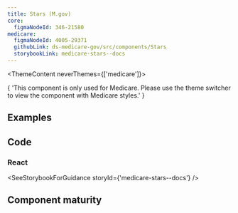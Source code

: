 ```yaml
---
title: Stars (M.gov)
core:
  figmaNodeId: 346-21580
medicare:
  figmaNodeId: 4005-29371
  githubLink: ds-medicare-gov/src/components/Stars
  storybookLink: medicare-stars--docs
---
```



<ThemeContent neverThemes={['medicare']}>
  <Alert variation="error">
    <p class="ds-c-alert__text">
      {
        'This component is only used for Medicare. Please use the theme switcher to view the component with Medicare styles.'
      }
    </p>
  </Alert>
</ThemeContent>

## Examples

<StorybookExample componentName="stars" storyId="medicare-stars--default" />

## Code

### React

<SeeStorybookForGuidance storyId={'medicare-stars--docs'} />

## Component maturity

<MaturityChecklist
  a11yStandards={true}
  color={true}
  forcedColors={false}
  screenReaders={false}
  keyboardNavigable={null}
  storybook={true}
  responsive={true}
  spanish={false}
  completeUiKit={false}
  responsiveUiKit={false}
  tokensInCode={true}
  tokensInSketch={true}
/>

